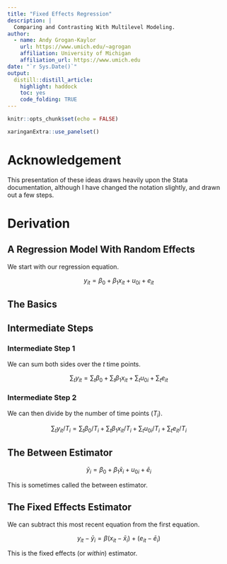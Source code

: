 ```yaml
---
title: "Fixed Effects Regression"
description: |
  Comparing and Contrasting With Multilevel Modeling.
author:
  - name: Andy Grogan-Kaylor
    url: https://www.umich.edu/~agrogan
    affiliation: University of Michigan
    affiliation_url: https://www.umich.edu
date: "`r Sys.Date()`"
output: 
  distill::distill_article:
    highlight: haddock
    toc: yes
    code_folding: TRUE
---
```


```r

knitr::opts_chunk$set(echo = FALSE)

xaringanExtra::use_panelset()

```

# Acknowledgement

This presentation of these ideas draws heavily upon the Stata documentation, although I have changed the notation slightly, and drawn out a few steps.

# Derivation

## A Regression Model With Random Effects

We start with our regression equation.

$$y_{it} = \beta_0 + \beta_1 x_{it} + u_{0i} + e_{it}$$

::::: {.panelset}

::: {.panel}

## The Basics {.panel-name}

:::

::: {.panel}

## Intermediate Steps {.panel-name}

### Intermediate Step 1

We can sum both sides over the $t$ time points.

$$\sum_{t} y_{it} = \sum_{t} \beta_0 + \sum_{t} \beta_1 x_{it} + \sum_{t} u_{0i} + \sum_{t} e_{it}$$

### Intermediate Step 2

We can then divide by the number of time points ($T_i$).

$$\sum_{t} y_{it} / T_i = \sum_{t} \beta_0 / T_i + \sum_{t} \beta_1 x_{it} / T_i + \sum_{t} u_{0i} / T_i + \sum_{t} e_{it} / T_i$$
:::

:::::

## The Between Estimator

$$\bar y_i = \beta_0 + \beta_1 \bar x_i + u_{0i} + \bar e_i$$

This is sometimes called the between estimator.

## The Fixed Effects Estimator

We can subtract this most recent equation from the first equation.

$$y_{it} - \bar y_i = \beta (x_{it} - \bar x_i) + (e_{it} - \bar e_i)$$

This is the fixed effects (or *within*) estimator.









